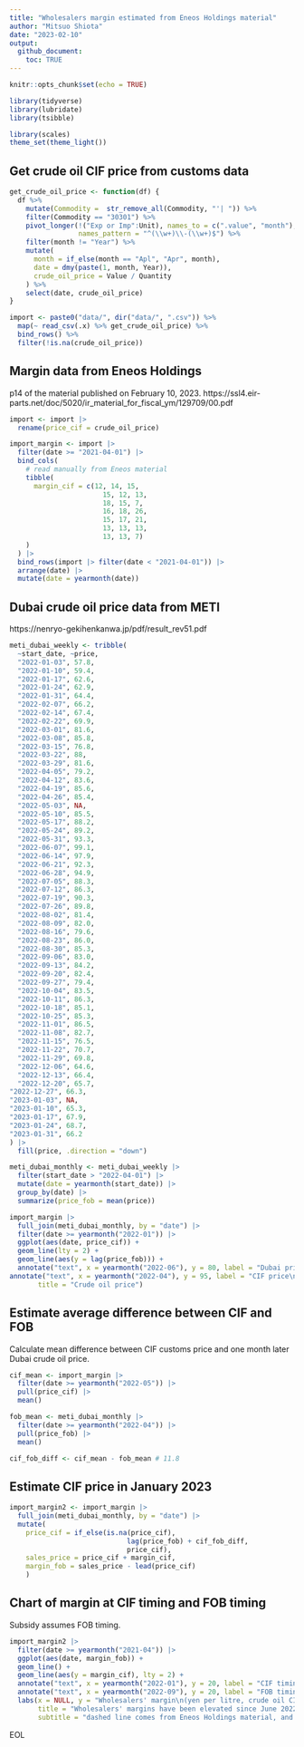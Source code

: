```yaml
---
title: "Wholesalers margin estimated from Eneos Holdings material"
author: "Mitsuo Shiota"
date: "2023-02-10"
output: 
  github_document:
    toc: TRUE
---
```


```r
knitr::opts_chunk$set(echo = TRUE)

library(tidyverse)
library(lubridate)
library(tsibble)

library(scales)
theme_set(theme_light())
```

## Get crude oil CIF price from customs data

```r
get_crude_oil_price <- function(df) {
  df %>% 
    mutate(Commodity =  str_remove_all(Commodity, "'| ")) %>% 
    filter(Commodity == "30301") %>% 
    pivot_longer(!("Exp or Imp":Unit), names_to = c(".value", "month"),
                 names_pattern = "^(\\w+)\\-(\\w+)$") %>% 
    filter(month != "Year") %>% 
    mutate(
      month = if_else(month == "Apl", "Apr", month),
      date = dmy(paste(1, month, Year)),
      crude_oil_price = Value / Quantity
    ) %>% 
    select(date, crude_oil_price)
}

import <- paste0("data/", dir("data/", ".csv")) %>% 
  map(~ read_csv(.x) %>% get_crude_oil_price) %>% 
  bind_rows() %>% 
  filter(!is.na(crude_oil_price))
```

## Margin data from Eneos Holdings

p14 of the material published on February 10, 2023.
https://ssl4.eir-parts.net/doc/5020/ir_material_for_fiscal_ym/129709/00.pdf

```r
import <- import |> 
  rename(price_cif = crude_oil_price)

import_margin <- import |> 
  filter(date >= "2021-04-01") |> 
  bind_cols(
    # read manually from Eneos material
    tibble(
      margin_cif = c(12, 14, 15,
                       15, 12, 13,
                       18, 15, 7,
                       16, 18, 26,
                       15, 17, 21,
                       13, 13, 13,
                       13, 13, 7)
    )
  ) |> 
  bind_rows(import |> filter(date < "2021-04-01")) |> 
  arrange(date) |> 
  mutate(date = yearmonth(date))
```

## Dubai crude oil price data from METI

https://nenryo-gekihenkanwa.jp/pdf/result_rev51.pdf

```r
meti_dubai_weekly <- tribble(
  ~start_date, ~price,
  "2022-01-03", 57.8,
  "2022-01-10", 59.4,
  "2022-01-17", 62.6,
  "2022-01-24", 62.9,
  "2022-01-31", 64.4,
  "2022-02-07", 66.2,
  "2022-02-14", 67.4,
  "2022-02-22", 69.9,
  "2022-03-01", 81.6,
  "2022-03-08", 85.8,
  "2022-03-15", 76.8,
  "2022-03-22", 88,
  "2022-03-29", 81.6,
  "2022-04-05", 79.2,
  "2022-04-12", 83.6,
  "2022-04-19", 85.6,
  "2022-04-26", 85.4,
  "2022-05-03", NA,
  "2022-05-10", 85.5,
  "2022-05-17", 88.2,
  "2022-05-24", 89.2,
  "2022-05-31", 93.3,
  "2022-06-07", 99.1,
  "2022-06-14", 97.9,
  "2022-06-21", 92.3,
  "2022-06-28", 94.9,
  "2022-07-05", 88.3,
  "2022-07-12", 86.3,
  "2022-07-19", 90.3,
  "2022-07-26", 89.8,
  "2022-08-02", 81.4,
  "2022-08-09", 82.0,
  "2022-08-16", 79.6,
  "2022-08-23", 86.0,
  "2022-08-30", 85.3,
  "2022-09-06", 83.0,
  "2022-09-13", 84.2,
  "2022-09-20", 82.4,
  "2022-09-27", 79.4,
  "2022-10-04", 83.5,
  "2022-10-11", 86.3,
  "2022-10-18", 85.1,
  "2022-10-25", 85.3,
  "2022-11-01", 86.5,
  "2022-11-08", 82.7,
  "2022-11-15", 76.5,
  "2022-11-22", 70.7,
  "2022-11-29", 69.8,
  "2022-12-06", 64.6,
  "2022-12-13", 66.4,
  "2022-12-20", 65.7,
"2022-12-27", 66.3,
"2023-01-03", NA,
"2023-01-10", 65.3,
"2023-01-17", 67.9,
"2023-01-24", 68.7,
"2023-01-31", 66.2
) |> 
  fill(price, .direction = "down")

meti_dubai_monthly <- meti_dubai_weekly |> 
  filter(start_date > "2022-04-01") |> 
  mutate(date = yearmonth(start_date)) |> 
  group_by(date) |> 
  summarize(price_fob = mean(price))

import_margin |> 
  full_join(meti_dubai_monthly, by = "date") |>
  filter(date >= yearmonth("2022-01")) |> 
  ggplot(aes(date, price_cif)) +
  geom_line(lty = 2) +
  geom_line(aes(y = lag(price_fob))) +
  annotate("text", x = yearmonth("2022-06"), y = 80, label = "Dubai price\nfrom METI material") +
annotate("text", x = yearmonth("2022-04"), y = 95, label = "CIF price\nfrom Japan Customs") +labs(x = NULL, y = "yen per litre",
       title = "Crude oil price")
```

## Estimate average difference between CIF and FOB

Calculate mean difference between CIF customs price and one month later Dubai crude oil price.

```r
cif_mean <- import_margin |> 
  filter(date >= yearmonth("2022-05")) |> 
  pull(price_cif) |> 
  mean()

fob_mean <- meti_dubai_monthly |> 
  filter(date >= yearmonth("2022-04")) |> 
  pull(price_fob) |> 
  mean()

cif_fob_diff <- cif_mean - fob_mean # 11.8

```

## Estimate CIF price in January 2023

```r
import_margin2 <- import_margin |> 
  full_join(meti_dubai_monthly, by = "date") |> 
  mutate(
    price_cif = if_else(is.na(price_cif),
                             lag(price_fob) + cif_fob_diff,
                             price_cif),
    sales_price = price_cif + margin_cif,
    margin_fob = sales_price - lead(price_cif)
    )
```

## Chart of margin at CIF timing and FOB timing

Subsidy assumes FOB timing.

```r
import_margin2 |> 
  filter(date >= yearmonth("2021-04")) |> 
  ggplot(aes(date, margin_fob)) +
  geom_line() +
  geom_line(aes(y = margin_cif), lty = 2) +
  annotate("text", x = yearmonth("2022-01"), y = 20, label = "CIF timing") +
  annotate("text", x = yearmonth("2022-09"), y = 20, label = "FOB timing\n(1 mo earlier)") +
  labs(x = NULL, y = "Wholesalers' margin\n(yen per litre, crude oil CIF price base)",
       title = "Wholesalers' margins have been elevated since June 2022\nat FOB timing",
       subtitle = "dashed line comes from Eneos Holdings material, and \nstraight line is estimated by moving crude oil CIF price one month earlier")
```

EOL
